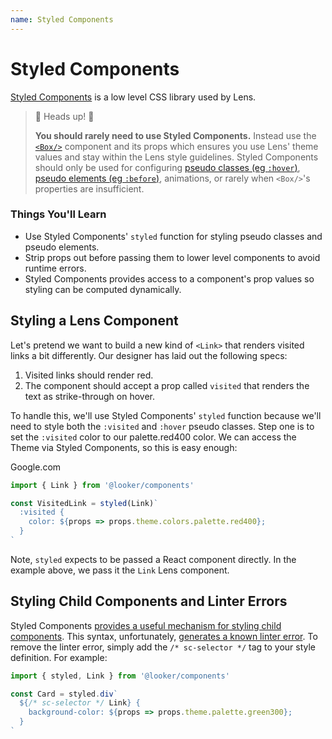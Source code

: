 ```yaml
---
name: Styled Components
---
```



# Styled Components

[Styled Components](https://www.styled-components.com/) is a low level CSS
library used by Lens.

> 👋 Heads up! 👋
>
> **You should rarely need to use Styled Components.** Instead use the [`<Box/>`](/layout/box)
> component and its props which ensures you use Lens' theme values and
> stay within the Lens style guidelines. Styled Components should only be
> used for configuring [pseudo classes (eg `:hover`)](https://developer.mozilla.org/en-US/docs/Web/CSS/Pseudo-classes), [pseudo elements (eg
> `:before`)](https://developer.mozilla.org/en-US/docs/Web/CSS/Pseudo-elements), animations, or rarely when `<Box/>`'s properties are insufficient.

### Things You'll Learn

- Use Styled Components' `styled` function for styling pseudo classes and pseudo
  elements.
- Strip props out before passing them to lower level components to avoid runtime
  errors.
- Styled Components provides access to a component's prop values so styling can
  be computed dynamically.

## Styling a Lens Component

Let's pretend we want to build a new kind of `<Link>` that renders visited links
a bit differently. Our designer has laid out the following specs:

1.  Visited links should render red.
2.  The component should accept a prop called `visited` that renders the text as
    strike-through on hover.

To handle this, we'll use Styled Components' `styled` function because we'll
need to style both the `:visited` and `:hover` pseudo classes. Step one is to
set the `:visited` color to our palette.red400 color. We can access the Theme
via Styled Components, so this is easy enough:

<VisitedLink href="https://www.google.com">Google.com</VisitedLink>

```jsx static
import { Link } from '@looker/components'

const VisitedLink = styled(Link)`
  :visited {
    color: ${props => props.theme.colors.palette.red400};
  }
`
```

Note, `styled` expects to be passed a React component directly. In the example
above, we pass it the `Link` Lens component.

## Styling Child Components and Linter Errors

Styled Components [provides a useful mechanism for styling child components](https://www.styled-components.com/docs/advanced#referring-to-other-components). This syntax, unfortunately, [generates a known linter error](https://github.com/styled-components/stylelint-processor-styled-components/issues/34#issuecomment-325339118). To remove the linter error, simply add the `/* sc-selector */` tag to your style definition. For example:

```jsx static
import { styled, Link } from '@looker/components'

const Card = styled.div`
  ${/* sc-selector */ Link} {
    background-color: ${props => props.theme.palette.green300};
  }
`
```
